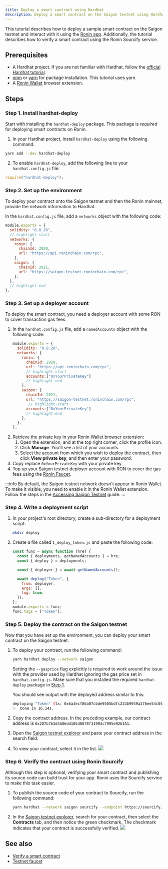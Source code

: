 ```yaml
---
title: Deploy a smart contract using Hardhat
description: Deploy a smart contract on the Saigon testnet using Hardhat.
---
```



This tutorial describes how to deploy a sample smart contract on the Saigon testnet and interact with it using the [Ronin app](https://saigon-app.roninchain.com/).
Additionally, the tutorial describes how to verify a smart contract using the Ronin Sourcify service.

## Prerequisites

- A Hardhat project. If you are not familiar with Hardhat, follow the [official Hardhat tutorial](https://hardhat.org/tutorial).
- [npm](https://www.npmjs.com/) or [yarn](https://yarnpkg.com/) for package installation. This
  tutorial uses yarn.
- A [Ronin Wallet](https://roninchain.com/) browser extension.

## Steps

### Step 1. Install hardhat-deploy

Start with installing the `hardhat-deploy` package. This package is _required_ for deploying smart contracts on Ronin.

1. In your Hardhat project, install `hardhat-deploy` using the following command:

```bash
yarn add --dev hardhat-deploy
```

2. To enable `hardhat-deploy`, add the following line to your `hardhat.config.js` file:

```jsx
require("hardhat-deploy");
```

### Step 2. Set up the environment

To deploy your contract onto the Saigon testnet and then the Ronin mainnet, provide the network
information to Hardhat.

In the `hardhat.config.js` file, add a `networks` object with the following code:

```jsx title="hardhat.config.js"
module.exports = {
  solidity: "0.8.28",
  // highlight-start
  networks: {
    ronin: {
      chainId: 2020,
      url: "https://api.roninchain.com/rpc",
    },
    saigon: {
      chainId: 2021,
      url: "https://saigon-testnet.roninchain.com/rpc",
    },
  },
  // highlight-end
};
```

### Step 3. Set up a deployer account

To deploy the smart contract, you need a deployer account with some RON to
cover transaction gas fees.

1. In the `hardhat.config.js` file, add a `namedAccounts` object with the following code:
   ```jsx title="hardhat.config.js"
   module.exports = {
     solidity: "0.8.28",
     networks: {
       ronin: {
         chainId: 2020,
         url: "https://api.roninchain.com/rpc",
         // highlight-start
         accounts:["0xYourPrivateKey"]
         // highlight-end
       },
       saigon: {
         chainId: 2021,
         url: "https://saigon-testnet.roninchain.com/rpc",
          // highlight-start
         accounts:["0xYourPrivateKey"]
         // highlight-end
       },
     },
   };
   ```
2. Retrieve the private key in your Ronin Wallet browser extension:
   1. Open the extension, and at the top right corner, click the profile icon.
   2. Click **Manage**. You'll see a list of your accounts.
   3. Select the account from which you wish to deploy the contract, then click **View private key**, and then enter your password.
3. Copy replace `0xYourPrivateKey` with your private key.
4. Top up your Saigon testnet deployer account with RON to cover the gas fees using the [Ronin Faucet](https://faucet.roninchain.com/).

:::info
By default, the Saigon testnet network doesn't appear in Ronin Wallet. To make it visible, you need to enable it in the Ronin Wallet extension. Follow the steps in the [Accessing Saigon Testnet](https://support.roninchain.com/hc/en-us/articles/14035929237787-Accessing-Saigon-Testnet) guide.
:::

### Step 4. Write a deployment script

1. In your project's root directory, create a sub-directory for a deployment script:
   ```bash
   mkdir deploy
   ```
2. Create a file called `1_deploy_token.js` and paste the following code:

   ```js title="1_deploy_token.js"
   const func = async function (hre) {
     const { deployments, getNamedAccounts } = hre;
     const { deploy } = deployments;

     const { deployer } = await getNamedAccounts();

     await deploy("Token", {
       from: deployer,
       args: [],
       log: true,
     });
   };
   module.exports = func;
   func.tags = ["Token"];
   ```

### Step 5. Deploy the contract on the Saigon testnet

Now that you have set up the environment, you can deploy your smart contract on the Saigon testnet.

1. To deploy your contract, run the following command:

   ```bash
   yarn hardhat deploy --network saigon
   ```

   Setting the `--gasprice` flag explicitly is required to work around the issue with the provider used by Hardhat ignoring the gas price set in `hardhat.config.js`. Make sure that you installed the required `hardhat-deploy` package in [Step 1](#step-1-install-hardhat-deploy).

   You should see output with the deployed address similar to this:

   ```bash
   deploying "Token" (tx: 0x6a3ecf86a07cbde9505bdfc233b9949a276ee54c04bc52269c161e9aad128d8b)...: deployed at 0x2D7b763d4A86dd105d8878f31993c7995e9261A1 with 686956 gas
   ✨  Done in 16.14s.
   ```

2. Copy the contract address. In the preceding example, our contract address is `0x2D7b763d4A86dd105d8878f31993c7995e9261A1`.
3. Open the [Saigon testnet explorer](https://saigon-app.roninchain.com/) and paste your contract address in the search field.

4. To view your contract, select it in the list.
   <img src={searchForContract} width={400} />

### Step 6. Verify the contract using Ronin Sourcify

Although this step is optional, verifying your smart contract and publishing its
source code can build trust for your app. Ronin uses the Sourcify service to
make this task easier.

1. To publish the source code of your contract to Sourcify, run the following command:

   ```bash
   yarn hardhat --network saigon sourcify --endpoint https://sourcify.roninchain.com/server
   ```

2. In the [Saigon testnet explorer](https://saigon-app.roninchain.com/), search for your contract, then select the **Contracts** tab, and then notice the green checkmark. The checkmark indicates that your contract is successfully verified.
   <img src={confirmVerification} width={800} />

## See also

- [Verify a smart contract](./verify)
- [Testnet faucet](../tools/faucet)
